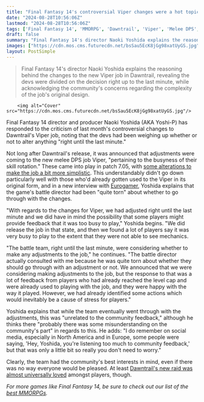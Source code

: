 ```yaml
---
title: "Final Fantasy 14's controversial Viper changes were a hot topic within the dev team, too, as Yoshi-P admits the alterations were being considered 'right until the last minute'"
date: "2024-08-28T10:56:06Z"
lastmod: "2024-08-28T10:56:06Z"
tags: ['Final Fantasy 14', 'MMORPG', 'Dawntrail', 'Viper', 'Melee DPS', 'Game Design', 'Community Feedback']
draft: false
summary: "Final Fantasy 14's director Naoki Yoshida explains the reasoning behind the changes to the new Viper job in Dawntrail, revealing the devs were divided on the decision right up to the last minute, while acknowledging the community's concerns regarding the complexity of the job's original design."
images: ["https://cdn.mos.cms.futurecdn.net/bsSau5EcK8jGg98xatUyGS.jpg"]
layout: PostSimple
---
```

> Final Fantasy 14's director Naoki Yoshida explains the reasoning behind the changes to the new Viper job in Dawntrail, revealing the devs were divided on the decision right up to the last minute, while acknowledging the community's concerns regarding the complexity of the job's original design.


        <img alt="Cover" src="https://cdn.mos.cms.futurecdn.net/bsSau5EcK8jGg98xatUyGS.jpg"/>
        
Final Fantasy 14 director and producer Naoki Yoshida (AKA Yoshi-P) has responded to the criticism of last month's controversial changes to Dawntrail's Viper job, noting that the devs had been weighing up whether or not to alter anything "right until the last minute."

Not long after Dawntrail's release, it was announced that adjustments were coming to the new melee DPS job Viper, "pertaining to the busyness of their skill rotation." These came into play in patch 7.05, with [<u>some alterations to make the job a bit more simplistic</u>](https://www.gamesradar.com/games/final-fantasy/final-fantasy-14s-big-dawntrail-balance-patch-is-here-to-raise-the-dps-of-certain-jobs-rather-than-lower-them-as-pictomancer-mains-survive-nerf-free-and-vipers-only-get-sort-of-simplified/). This understandably didn't go down particularly well with those who'd already gotten used to the Viper in its original form, and in a new interview with [<u>Eurogamer</u>](https://www.eurogamer.net/naoki-yoshida-on-dawntrail-criticism-community-feedback-and-the-future-of-final-fantasy-14), Yoshida explains that the game's battle director had been "quite torn" about whether to go through with the changes. 

"With regards to the changes for Viper, we had adjusted right until the last minute and we did have in mind the possibility that some players might provide feedback that it was too busy to play," Yoshida begins. "We did release the job in that state, and then we found a lot of players say it was very busy to play to the extent that they were not able to see mechanics.

"The battle team, right until the last minute, were considering whether to make any adjustments to the job," he continues. "The battle director actually consulted with me because he was quite torn about whether they should go through with an adjustment or not. We announced that we were considering making adjustments to the job, but the response to that was a lot of feedback from players who had already reached the level cap and were already used to playing with the job, and they were happy with the way it played. However, we had already identified some actions which would inevitably be a cause of stress for players."

Yoshida explains that while the team eventually went through with the adjustments, this was "unrelated to the community feedback," although he thinks there "probably there was some misunderstanding on the community's part" in regards to this. He adds: "I do remember on social media, especially in North America and in Europe, some people were saying, 'Hey, Yoshida, you're listening too much to community feedback,' but that was only a little bit so really you don't need to worry."

Clearly, the team had the community's best interests in mind, even if there was no way everyone would be pleased. At least [Dawntrail's new raid was almost universally loved](https://www.gamesradar.com/games/final-fantasy/final-fantasy-14-dawntrails-new-raid-ranked-among-the-mmos-best-as-fans-praise-its-neat-twists-on-mechanics-and-amazing-fing-music/) amongst players, though.

*For more games like Final Fantasy 14, be sure to check out our list of the *[<u><em>best MMORPGs</em></u>](https://www.gamesradar.com/best-mmorpg/)*.* 
        